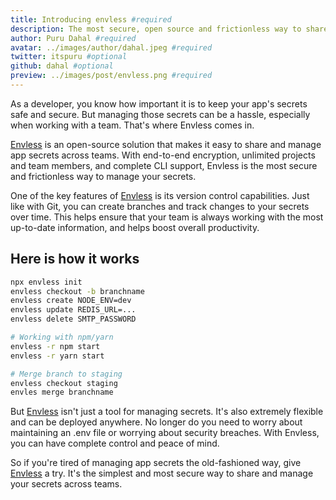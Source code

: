 ```yaml
---
title: Introducing envless #required
description: The most secure, open source and frictionless way to share and manage app secrets across teams. #required
author: Puru Dahal #required
avatar: ../images/author/dahal.jpeg #required
twitter: itspuru #optional
github: dahal #optional
preview: ../images/post/envless.png #required
---
```


As a developer, you know how important it is to keep your app's secrets safe and secure. But managing those secrets can be a hassle, especially when working with a team. That's where Envless comes in.

[Envless](https://envless.dev/) is an open-source solution that makes it easy to share and manage app secrets across teams. With end-to-end encryption, unlimited projects and team members, and complete CLI support, Envless is the most secure and frictionless way to manage your secrets.

One of the key features of [Envless](https://envless.dev/) is its version control capabilities. Just like with Git, you can create branches and track changes to your secrets over time. This helps ensure that your team is always working with the most up-to-date information, and helps boost overall productivity.

## Here is how it works

```bash
npx envless init
envless checkout -b branchname
envless create NODE_ENV=dev
envless update REDIS_URL=...
envless delete SMTP_PASSWORD

# Working with npm/yarn
envless -r npm start
envless -r yarn start

# Merge branch to staging
envless checkout staging
envles merge branchname
```

But [Envless](https://envless.dev/) isn't just a tool for managing secrets. It's also extremely flexible and can be deployed anywhere. No longer do you need to worry about maintaining an .env file or worrying about security breaches. With Envless, you can have complete control and peace of mind.

So if you're tired of managing app secrets the old-fashioned way, give [Envless](https://envless.dev/) a try. It's the simplest and most secure way to share and manage your secrets across teams.
